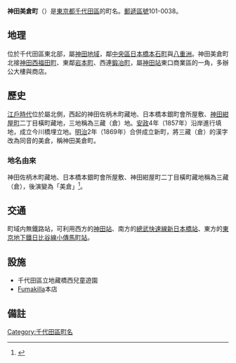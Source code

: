 {{pathnav|日本|東京都|千代田區|frame=1}}
{{Infobox Settlement
|official_name = 神田美倉町
|native_name =
|settlement_type = [[町|町]]
|image_skyline =
|imagesize =
|image_caption =
|image_flag =
|image_seal =
| image_map =
| map_caption =
| pushpin_map =
|subdivision_type = [[國家|國家]]
|subdivision_name = [[File:Flag_of_Japan.svg|border]] [[日本|日本]]
|subdivision_type1 = [[都道府縣|都道府縣]]
|subdivision_name1 = [[File:Flag_of_Tokyo_Prefecture.svg|25px]] [[東京都|東京都]]
|subdivision_type2 = [[東京都區部|特別區]]
|subdivision_name2 = [[File:Flag_of_Chiyoda,_Tokyo.svg|25px]] [[千代田區|千代田區]]
|established_title =
|established_date =
|government_type =
|leader_title =
|leader_name =
|area_magnitude =
|area_total_sq_mi =
|area_total_km2 =
|area_land_sq_mi =
|area_land_km2 =
|area_urban_sq_mi =
|area_urban_km2 =
|area_metro_km2 =
|area_metro_sq_mi =
|population_as_of= 2013年（平成25年）8月1日
|population_footnotes =
|population_total = 103<ref>[http://www.city.chiyoda.lg.jp/koho/kuse/gaiyo/toke/cho-setai/cho-setaih2508.html 千代田区ホームページ - 町丁別世帯数および人口（住民基本台帳）：平成25年8月1日現在] {{webarchive|url=https://web.archive.org/web/20131027221615/http://www.city.chiyoda.lg.jp/koho/kuse/gaiyo/toke/cho-setai/cho-setaih2508.html |date=2013-10-27 }}</ref>
|population_urban =
|population_metro =
|population_density_sq_mi =
|population_density_km2 =
| timezone = [[日本標準時間|JST]]
| utc_offset = +9
|timezone_DST =
|utc_offset_DST =
|latd=|latm=|lats=|latNS=
|longd=|longm=|longs=|longEW=
|elevation_footnotes=
|elevation_m =
|elevation_ft =
|postal_code_type = [[郵遞區號|郵遞區號]]
|postal_code = 101-0038
|area_code =
|website =
|footnotes =
}}
'''神田美倉町'''（{{jpn|j=神田美倉町|hg=かんだみくらちょう|rm=Kanda-mikurachō|f=y}}）是[[東京都|東京都]][[千代田區|千代田區]]的町名。[[郵遞區號|郵遞區號]]101-0038。

== 地理 ==
位於千代田區東北部，屬[[神田區|神田地域]]，鄰[[中央區_(東京都)|中央區]][[日本橋本石町|日本橋本石町]]與[[八重洲|八重洲]]。神田美倉町北接[[神田西福田町|神田西福田町]]、東鄰[[岩本町|岩本町]]、西連[[鍛冶町_(千代田區)|鍛冶町]]，屬[[神田站_(東京都)|神田站]]東口商業區的一角，多辦公大樓與商店。

== 歷史 ==
[[江戶時代|江戶時代]]位於屬{{link-ja|龍閑川|竜閑川}}北側，西起的神田佐柄木町藏地、日本橋本銀町會所屋敷、[[神田紺屋町|神田紺屋町]]二丁目橫町藏地，三地稱為三藏（倉）地。[[安政|安政]]4年（1857年）沿岸進行填地，成立今川橋埋立地。[[明治|明治]]2年（1869年）合併成立新町，將三藏（倉）的漢字改為同音的美倉，稱神田美倉町。
=== 地名由來 ===
神田佐柄木町藏地、日本橋本銀町會所屋敷、神田紺屋町二丁目橫町藏地稱為三藏（倉），後演變為「美倉」<ref>{{Cite web |url=http://www.city.chiyoda.lg.jp/koho/bunka/bunka/chome/yurai/mikura.html |title=千代田区ホームページ - 千代田区 町名由来板ガイド：美倉町（みくらちょう）・西福田町（にしふくだちょう） |access-date=2013-08-17 |archive-date=2020-10-17 |archive-url=https://web.archive.org/web/20201017095746/https://www.city.chiyoda.lg.jp/koho/bunka/bunka/chome/yurai/mikura.html |dead-url=no }}</ref>。

== 交通 ==
町域内無鐵路站，可利用西方的[[神田站_(東京都)|神田站]]、南方的[[總武快速線|總武快速線]][[新日本橋站|新日本橋站]]、東方的[[東京地下鐵日比谷線|東京地下鐵日比谷線]][[小傳馬町站|小傳馬町站]]。

== 設施 ==
* 千代田區立地藏橋西兒童遊園
* [[Fumakilla|Fumakilla]]本店

== 備註 ==
{{reflist}}

{{千代田區的町名}}

{{DEFAULTSORT:Kanda-Mikuracho}}
[[Category:千代田區町名|Category:千代田區町名]]